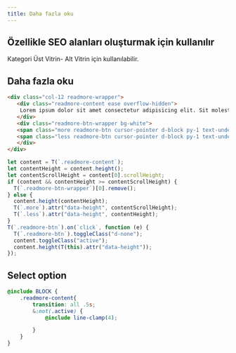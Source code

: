 ```yaml
---
title: Daha fazla oku
---
```

## Özellikle SEO alanları oluşturmak için kullanılır


Kategori Üst Vitrin- Alt Vitrin için kullanılabilir. 



## Daha fazla oku
```html title="smarty default"
<div class="col-12 readmore-wrapper">
   <div class="readmore-content ease overflow-hidden">
    Lorem ipsum dolor sit amet consectetur adipisicing elit. Sit molestiae incidunt laboriosam cumque quibusdam maxime numquam minima dignissimos adipisci cum quisquam laborum suscipit officia quasi dicta doloribus animi illo, culpa laudantium unde! Atque, asperiores fugiat nemo quis odit quasi quaerat impedit aut similique eum perspiciatis at enim ad neque, voluptatem quia magnam nostrum sequi facilis non, sit itaque temporibus illum. Molestias vel, suscipit numquam sapiente accusamus aspernatur ut ullam esse pariatur, minus sed laudantium fuga laboriosam minima totam nihil! Error eum eligendi assumenda facere quisquam libero placeat eos fuga optio. At itaque asperiores neque officia. Exercitationem dolorum corporis sunt quaerat laboriosam quos commodi facere earum iste, aut vero quam voluptatum esse ex assumenda expedita animi, labore magni aliquid ratione officiis reiciendis. Quo nam 
   </div> 
   <div class="readmore-btn-wrapper bg-white">
   <span class="more readmore-btn cursor-pointer d-block py-1 text-underline fw-bold" >{#read_more#}</span>
   <span class="less readmore-btn cursor-pointer d-block py-1 text-underline fw-bold d-none" >{#read_less#}</span>
   </div>
</div>
```

```javascript title="javascript"
let content = T(`.readmore-content`);
let contentHeight = content.height();
let contentScrollHeight = content[0].scrollHeight;
if (content && contentHeight >= contentScrollHeight) {
  T(`.readmore-btn-wrapper`)[0].remove();
} else {
  content.height(contentHeight);
  T(`.more`).attr("data-height", contentScrollHeight);
  T(`.less`).attr("data-height", contentHeight);
}
T(`.readmore-btn`).on(`click`, function (e) {
  T(`.readmore-btn`).toggleClass("d-none");
  content.toggleClass("active");
  content.height(T(this).attr("data-height"));
});
```


## Select option 

```scss title=""
@include BLOCK {
    .readmore-content{
        transition: all .5s;
        &:not(.active) {
            @include line-clamp(4);

        }
    }
}
```
